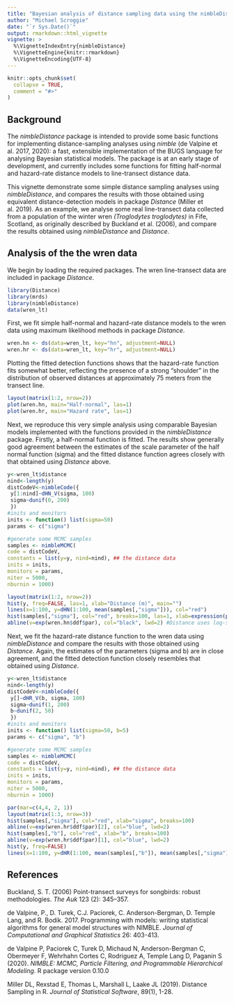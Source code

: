 ```yaml
---
title: "Bayesian analysis of distance sampling data using the nimbleDistance package"
author: "Michael Scroggie"
date: "`r Sys.Date()`"
output: rmarkdown::html_vignette
vignette: >
  %\VignetteIndexEntry{nimbleDistance}
  %\VignetteEngine{knitr::rmarkdown}
  %\VignetteEncoding{UTF-8}
---
```


```r
knitr::opts_chunk$set(
  collapse = TRUE,
  comment = "#>"
)
```

## Background

The *nimbleDistance* package is intended to provide some basic functions for implementing distance-sampling analyses using *nimble* (de Valpine et al. 2017, 2020): a fast, extensible implementation of the BUGS language for analysing Bayesian statistical models. The package is at an early stage of development, and currently includes some functions for fitting half-normal and hazard-rate distance models to line-transect distance data. 

This vignette demonstrate some simple distance sampling analyses using *nimbleDistance*, and compares the results with those obtained using equivalent distance-detection models in package *Distance* (Miller et al. 2019). As an example, we analyse some real line-transect data collected from a population of the winter wren *(Troglodytes troglodytes)* in Fife, Scotland, as originally described by Buckland et al. (2006), and compare the results obtained using *nimbleDistance* and *Distance*.

## Analysis of the the wren data

We begin by loading the required packages. The wren line-transect data are included in package *Distance*.

```r
library(Distance)
library(mrds)
library(nimbleDistance)
data(wren_lt)
```

First, we fit simple half-normal and hazard-rate distance models to the wren data using maximum likelihood methods in package *Distance*.
```r
wren.hn <- ds(data=wren_lt, key="hn", adjustment=NULL)
wren.hr <- ds(data=wren_lt, key="hr", adjustment=NULL)
```

Plotting the fitted detection functions shows that the hazard-rate function fits somewhat better, reflecting the presence of a strong "shoulder" in the distribution of observed distances at approximately 75 meters from the transect line. 
```r
layout(matrix(1:2, nrow=2))
plot(wren.hn, main="Half-normal", las=1)
plot(wren.hr, main="Hazard rate", las=1)
```

Next, we reproduce this very simple analysis using comparable Bayesian models implemented with the functions provided in the *nimbleDistance* package. Firstly, a half-normal function is fitted. The results show generally good agreement between the estimates of the scale parameter of the half normal function (sigma) and the fitted distance function agrees closely with that obtained using *Distance* above.

```r
y<-wren_lt$distance
nind<-length(y)
distCodeV<-nimbleCode({
 y[1:nind]~dHN_V(sigma, 100)
 sigma~dunif(0, 200)
 })
#inits and monitors
inits <- function() list(sigma=50)
params <- c("sigma")

#generate some MCMC samples
samples <- nimbleMCMC(
code = distCodeV,
constants = list(y=y, nind=nind), ## the distance data
inits = inits,
monitors = params,
niter = 5000,
nburnin = 1000)

layout(matrix(1:2, nrow=2))
hist(y, freq=FALSE, las=1, xlab="Distance (m)", main="")
lines(x=1:100, y=dHN(1:100, mean(samples[,"sigma"])), col="red")
hist(samples[,"sigma"], col="red", breaks=100, las=1, xlab=expression(paste(sigma)), main="")
abline(v=exp(wren.hn$ddf$par), col="black", lwd=2) #Distance uses log-scale for parameters
```

Next, we fit the hazard-rate distance function to the wren data using *nimbleDistance* and compare the results with those obtained using *Distance*. Again, the estimates of the parameters (sigma and b) are in close agreement, and the fitted detection function closely resembles that obtained using *Distance*.

```r
y<-wren_lt$distance
nind<-length(y)
distCodeV<-nimbleCode({
 y[]~dHR_V(b, sigma, 100)
 sigma~dunif(1, 200)
 b~dunif(2, 50)
 })
#inits and monitors
inits <- function() list(sigma=50, b=5)
params <- c("sigma", "b")

#generate some MCMC samples
samples <- nimbleMCMC(
code = distCodeV,
constants = list(y=y, nind=nind), ## the distance data
inits = inits,
monitors = params,
niter = 5000,
nburnin = 1000)

par(mar=c(4,4, 2, 1))
layout(matrix(1:3, nrow=3))
hist(samples[,"sigma"], col="red", xlab="sigma", breaks=100)
abline(v=exp(wren.hr$ddf$par)[2], col="blue", lwd=2)
hist(samples[,"b"], col="red", xlab="b", breaks=100)
abline(v=exp(wren.hr$ddf$par)[1], col="blue", lwd=2)
hist(y, freq=FALSE)
lines(x=1:100, y=dHR(1:100, mean(samples[,"b"]), mean(samples[,"sigma"])), col="red")
```

## References

Buckland, S. T. (2006) Point-transect surveys for songbirds: robust methodologies. *The Auk* 123 (2): 345–357.

de Valpine, P., D. Turek, C.J. Paciorek, C. Anderson-Bergman, D. Temple Lang, and R. Bodik. 2017. Programming with models: writing statistical algorithms for general model structures with NIMBLE. *Journal of Computational and Graphical Statistics* 26: 403-413.

de Valpine P, Paciorek C, Turek D, Michaud N, Anderson-Bergman C, Obermeyer F, Wehrhahn Cortes C, Rodriguez A, Temple Lang D,
Paganin S (2020). *NIMBLE: MCMC, Particle Filtering, and Programmable Hierarchical Modeling*. R package version 0.10.0

Miller DL, Rexstad E, Thomas L, Marshall L, Laake JL (2019). Distance Sampling in R. *Journal of Statistical Software*,
89(1), 1-28.

